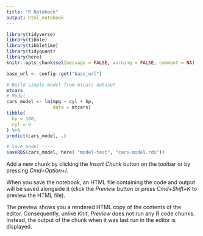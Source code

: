 ```yaml
---
title: "R Notebook"
output: html_notebook
---
```


```r
library(tidyverse)
library(tibble)
library(tibbletime)
library(tidyquant)
library(here)
knitr::opts_chunk$set(message = FALSE, warning = FALSE, comment = NA)

base_url <- config::get("base_url")
```
 

```r
# Build simple model from mtcars dataset
mtcars
# Model ----
cars_model <- lm(mpg ~ cyl + hp,
                 data = mtcars)
tibble(
  hp = 100,
  cyl = 8
) %>% 
predict(cars_model, .)

# Save model ----
saveRDS(cars_model, here( "model-test", "cars-model.rds"))
```

Add a new chunk by clicking the *Insert Chunk* button on the toolbar or by pressing *Cmd+Option+I*.

When you save the notebook, an HTML file containing the code and output will be saved alongside it (click the *Preview* button or press *Cmd+Shift+K* to preview the HTML file). 

The preview shows you a rendered HTML copy of the contents of the editor. Consequently, unlike *Knit*, *Preview* does not run any R code chunks. Instead, the output of the chunk when it was last run in the editor is displayed.

